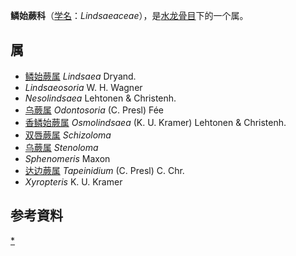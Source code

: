 {{Automatic Taxobox
| taxon = Lindsaeaceae
| authority = C. Presl ex M. R. Schomb.
| image = Lindsaea linearis 11.JPG
| image_caption = Lindsaea linearis
}}

'''鳞始蕨科'''（[[学名|学名]]：''Lindsaeaceae''），是[[水龙骨目|水龙骨目]]下的一个属。

==属==
* [[鳞始蕨属|鳞始蕨属]] ''Lindsaea'' Dryand.
* ''Lindsaeosoria'' W. H. Wagner
* ''Nesolindsaea'' Lehtonen & Christenh.
* [[乌蕨属|乌蕨属]] ''Odontosoria'' (C. Presl) Fée
* [[香鳞始蕨属|香鳞始蕨属]] ''Osmolindsaea'' (K. U. Kramer) Lehtonen & Christenh.
* [[双唇蕨属|双唇蕨属]] ''Schizoloma''
* [[乌蕨属|乌蕨属]] ''Stenoloma''
* ''Sphenomeris'' Maxon
* [[达边蕨属|达边蕨属]] ''Tapeinidium'' (C. Presl) C. Chr.
* ''Xyropteris'' K. U. Kramer

==参考資料==
{{reflist}}

{{taxonbar}}
[[Category:_鳞始蕨科|*]]